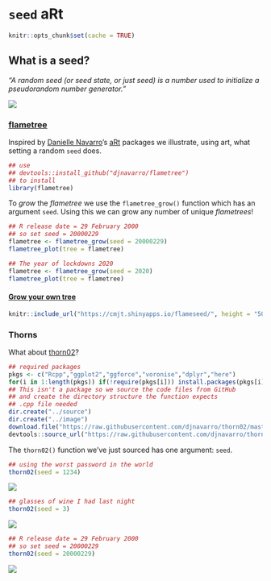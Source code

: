 # `seed` aRt

```r
knitr::opts_chunk$set(cache = TRUE)
```

## What is a seed?

*"A random seed (or seed state, or just seed) is a number used to initialize a pseudorandom number generator."*

![](http://etoan.com/random-number-generation/dilbert2001182781025.gif)

### [flametree](https://github.com/djnavarro/flametree)

Inspired by [Danielle Navarro](https://djnavarro.net/)'s [aRt](https://github.com/djnavarro) packages we illustrate, using art, what setting a random `seed` does.

```r
## use
## devtools::install_github("djnavarro/flametree")
## to install
library(flametree)
```


To *grow* the *flametree* we use the `flametree_grow()` function which has an argument `seed`. Using this we can grow any number of unique *flametrees*!


```r
## R release date = 29 February 2000
## so set seed = 20000229
flametree <- flametree_grow(seed = 20000229) 
flametree_plot(tree = flametree)  
```

```r
## The year of lockdowns 2020
flametree <- flametree_grow(seed = 2020) 
flametree_plot(tree = flametree)  
```

#### [Grow your own tree](https://cmjt.shinyapps.io/flameseed/)


```r
knitr::include_url("https://cmjt.shinyapps.io/flameseed/", height = "500px")
```

### Thorns


What about [thorn02](https://github.com/djnavarro/thorn02)? 


```r
## required packages
pkgs <- c("Rcpp","ggplot2","ggforce","voronise","dplyr","here")
for(i in 1:length(pkgs)) if(!require(pkgs[i])) install.packages(pkgs[i])
## This isn't a package so we source the code files from GitHub
## and create the directory structure the function expects
## .cpp file needed
dir.create("../source")
dir.create("../image")
download.file("https://raw.githubusercontent.com/djnavarro/thorn02/master/source/thorn_02.cpp",destfile = "../source/thorn_02.cpp")
devtools::source_url("https://raw.githubusercontent.com/djnavarro/thorn02/master/source/thorn_02.R")
```

The `thorn02()` function we've just sourced has one argument: `seed`. 

```r
## using the worst password in the world
thorn02(seed = 1234)
```

![](https://raw.githubusercontent.com/cmjt/statbiscuits/master/docs/images/thorn_02_1234.png)


```r
## glasses of wine I had last night
thorn02(seed = 3)
```


![](https://raw.githubusercontent.com/cmjt/statbiscuits/master/docs/images/thorn_02_3.png)


```r
## R release date = 29 February 2000
## so set seed = 20000229
thorn02(seed = 20000229)
```



![](https://raw.githubusercontent.com/cmjt/statbiscuits/master/docs/images/thorn_02_20000229.png)
